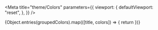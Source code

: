 

<Meta
  title="theme/Colors"
  parameters={{
    viewport: {
      defaultViewport: "reset",
    },
  }}
/>

<ColorPalette>
  {Object.entries(groupedColors).map(([title, colors]) => {
    return <ColorItem key={title} title={title} colors={colors} />
  })}
</ColorPalette>

